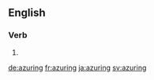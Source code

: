 ==English==

===Verb===
{{head|en|present participle}}

# {{present participle of|azure|lang=en|nocat=1}}

[[de:azuring]]
[[fr:azuring]]
[[ja:azuring]]
[[sv:azuring]]